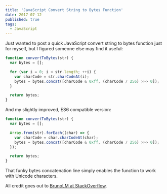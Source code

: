 ```yaml
---
title: 'JavaScript Convert String to Bytes Function'
date: 2017-07-12
published: true
tags:
  - JavaScript
---
```


Just wanted to post a quick JavaScript convert string to bytes function just for myself, but I figured someone else may find it useful:

```js
function convertToBytes(str) {
  var bytes = [];

  for (var i = 0; i < str.length; ++i) {
    var charCode = str.charCodeAt(i);
    bytes = bytes.concat([charCode & 0xff, (charCode / 256) >>> 0]);
  }

  return bytes;
}
```

And my slightly improved, ES6 compatible version:

```js
function convertToBytes(str) {
  var bytes = [];

  Array.from(str).forEach((char) => {
    var charCode = char.charCodeAt(char);
    bytes = bytes.concat([charCode & 0xff, (charCode / 256) >>> 0]);
  });

  return bytes;
}
```

That funky bytes concatenation line simply enables the function to work with Unicode characters.

All credit goes out to [BrunoLM at StackOverflow](https://stackoverflow.com/questions/6226189/how-to-convert-a-string-to-bytearray).
